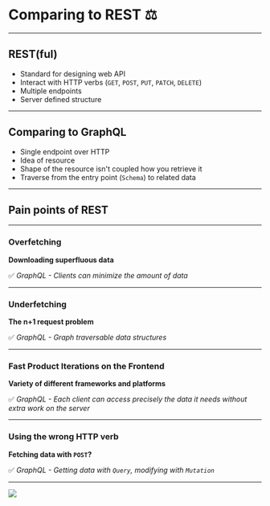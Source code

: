 
# Comparing to REST ⚖️

---

## REST(ful)

- Standard for designing web API
- Interact with HTTP verbs (`GET`, `POST`, `PUT`, `PATCH`, `DELETE`)
- Multiple endpoints
- Server defined structure

---

## Comparing to GraphQL

- Single endpoint over HTTP
- Idea of resource
- Shape of the resource isn't coupled how you retrieve it
- Traverse from the entry point (`Schema`) to related data

---

## Pain points of REST

---

### Overfetching

**Downloading superfluous data**

✅ _GraphQL - Clients can minimize the amount of data_

---

### Underfetching

**The n+1 request problem**

✅ _GraphQL - Graph traversable data structures_

---

### Fast Product Iterations on the Frontend

**Variety of different frameworks and platforms**

✅ _GraphQL - Each client can access precisely the data it needs without extra work on the server_

---

### Using the wrong HTTP verb

**Fetching data with `POST`?**

✅ _GraphQL - Getting data with `Query`, modifying with `Mutation`_

---

<Image src="https://media.giphy.com/media/xT9KVqOt8xuRYhNpq8/giphy.gif" />
